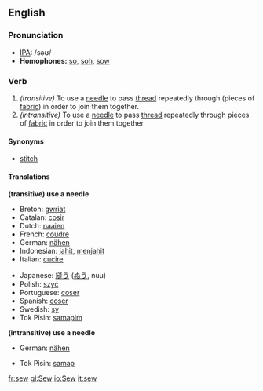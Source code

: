 ==English==

===Pronunciation===
*[[w:IPA|IPA]]: /səʊ/
*'''Homophones:''' [[so]], [[soh]], [[sow]]

===Verb===
{{irregverb|'''to sew'''|'''[[sews]]'''|'''[[sewed]]'''|'''[[sewn]] '''or''' [[sewed]]'''|'''[[sewing]]'''}}

#''(transitive)'' To use a [[needle]] to pass [[thread]] repeatedly through (pieces of [[fabric]]) in order to join them together.
#''(intransitive)'' To use a [[needle]] to pass [[thread]] repeatedly through pieces of [[fabric]] in order to join them together.

====Synonyms====
*[[stitch]]

====Translations====
'''(transitive) use a needle'''
{{top}}
*Breton: [[gwriat]]
*Catalan: [[cosir]]
*Dutch: [[naaien]]
*French: [[coudre]]
*German: [[nähen]]
*Indonesian: [[jahit]], [[jahit|menjahit]]
*Italian: [[cucire]]
{{mid}}
*Japanese: [[縫う]] ([[ぬう]], nuu)
*Polish: [[szyć]]
*Portuguese: [[coser]]
*Spanish: [[coser]]
*Swedish: [[sy]]
*Tok Pisin: [[samapim]]
{{bottom}}

'''(intransitive) use a needle'''
{{top}}
*German: [[nähen]]
{{mid}}
*Tok Pisin: [[samap]]
{{bottom}}

[[fr:sew]]
[[gl:Sew]]
[[io:Sew]]
[[it:sew]]